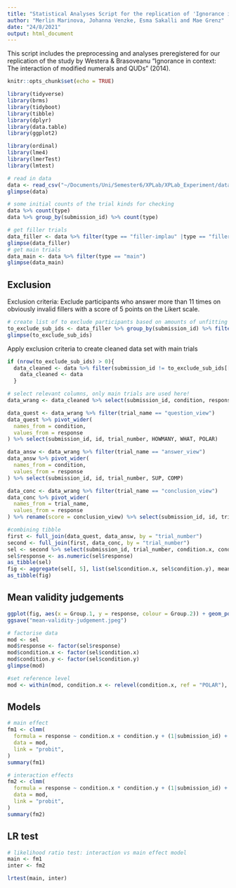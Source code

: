 ```yaml
---
title: "Statistical Analyses Script for the replication of 'Ignorance in context: The interaction of modified numerals and QUDs' (Westera & Brasoveanu, 2014)"
author: "Merlin Marinova, Johanna Venzke, Esma Sakalli and Mae Grenz"
date: "24/8/2021"
output: html_document
---
```

This script includes the preprocessing and analyses preregistered for our replication of the study by Westera & Brasoveanu "Ignorance in context: The interaction of modified numerals and QUDs" (2014).

```r
knitr::opts_chunk$set(echo = TRUE)
```

```r
library(tidyverse)
library(brms)
library(tidyboot)
library(tibble)
library(dplyr)
library(data.table)
library(ggplot2)

library(ordinal)
library(lme4)
library(lmerTest)
library(lmtest)
```


```r
# read in data
data <- read_csv("~/Documents/Uni/Semester6/XPLab/XPLab_Experiment/data/02_main/results_277_Group4_pilot_Group4.csv")
glimpse(data)
```

``` r
# some initial counts of the trial kinds for checking
data %>% count(type)
data %>% group_by(submission_id) %>% count(type)
```
```r
# get filler trials 
data_filler <- data %>% filter(type == "filler-implau" |type == "filler-plau" | type =="filler-oi" | type =="filler-ov")
glimpse(data_filler)
# get main trials
data_main <- data %>% filter(type == "main")
glimpse(data_main)
```
## Exclusion
Exclusion criteria: Exclude participants who answer more than 11 times on obviously invalid fillers with a score of 5 points on the Likert scale.
``` r
# create list of to exclude participants based on amounts of unfitting filler answers
to_exclude_sub_ids <- data_filler %>% group_by(submission_id) %>% filter(type == "filler-oi" & (response == "5")) %>% filter(length(submission_id) > 12) %>%  distinct(submission_id)
glimpse(to_exclude_sub_ids)
```
Apply exclusion criteria to create cleaned data set with main trials
``` r
if (nrow(to_exclude_sub_ids) > 0){
  data_cleaned <- data %>% filter(submission_id != to_exclude_sub_ids[['submission_id']]) %>% filter(type == "main") } else {
    data_cleaned <- data
  }
```

``` r
# select relevant columns, only main trials are used here!
data_wrang <- data_cleaned %>% select(submission_id, condition, response, id, trial_name, trial_number) 

data_quest <- data_wrang %>% filter(trial_name == "question_view")
data_quest %>% pivot_wider(
  names_from = condition,
  values_from = response
) %>% select(submission_id, id, trial_number, HOWMANY, WHAT, POLAR)

data_answ <- data_wrang %>% filter(trial_name == "answer_view")
data_answ %>% pivot_wider(
  names_from = condition,
  values_from = response
) %>% select(submission_id, id, trial_number, SUP, COMP)

data_conc <- data_wrang %>% filter(trial_name == "conclusion_view")
data_conc %>% pivot_wider(
  names_from = trial_name,
  values_from = response
) %>% rename(score = conclusion_view) %>% select(submission_id, id, trial_number, score)

#combining tibble
first <- full_join(data_quest, data_answ, by = "trial_number")
second <- full_join(first, data_conc, by = "trial_number")
sel <- second %>% select(submission_id, trial_number, condition.x, condition.y, response, id)
sel$response <- as.numeric(sel$response) 
as_tibble(sel)
fig <- aggregate(sel[, 5], list(sel$condition.x, sel$condition.y), mean)
as_tibble(fig)
```
## Mean validity judgements
``` r
ggplot(fig, aes(x = Group.1, y = response, colour = Group.2)) + geom_point() + labs(title = "Validity judgements", colour = "MOD type", x = "QUD type", y = "Mean judgement")
ggsave("mean-validity-judgement.jpeg")
```

``` r
# factorise data
mod <- sel
mod$response <- factor(sel$response)
mod$condition.x <- factor(sel$condition.x)
mod$condition.y <- factor(sel$condition.y)
glimpse(mod)

#set reference level
mod <- within(mod, condition.x <- relevel(condition.x, ref = "POLAR"), condition.y <- relevel(condition.y, ref = "COMP"))
```
## Models
``` r
# main effect
fm1 <- clmm(
  formula = response ~ condition.x + condition.y + (1|submission_id) + (1|id),
  data = mod,
  link = "probit",
)
summary(fm1)
```
``` r
# interaction effects
fm2 <- clmm(
  formula = response ~ condition.x * condition.y + (1|submission_id) + (1|id),
  data = mod,
  link = "probit",
)
summary(fm2)
```
## LR test
```r
# likelihood ratio test: interaction vs main effect model
main <- fm1
inter <- fm2

lrtest(main, inter)
```



